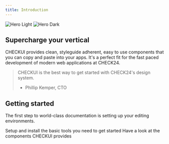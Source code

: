 ```yaml
---
title: Introduction
---
```


<img className="block dark:hidden" src="/images/hero-light.svg" alt="Hero Light" />
<img className="hidden dark:block" src="/images/hero-dark.svg" alt="Hero Dark" />

## Supercharge your vertical

CHECKUI provides clean, styleguide adherent, easy to use components that you can copy and paste into your apps.
It's a perfect fit for the fast paced development of modern web applications at CHECK24.

> CHECKUI is the best way to get started with CHECK24's design system.
> - Phillip Kemper, CTO

## Getting started

The first step to world-class documentation is setting up your editing environments.

<CardGroup cols={2}>
  <Card title="Setup" icon="pen-to-square" href="/quickstart">
      Setup and install the basic tools you need to get started
  </Card>
  <Card title="Components" icon="image" href="/components">
      Have a look at the components CHECKUI provides
  </Card>
</CardGroup>

